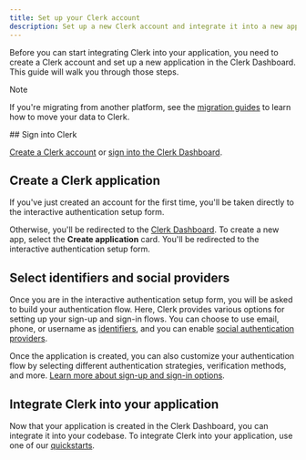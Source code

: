 ```yaml
---
title: Set up your Clerk account
description: Set up a new Clerk account and integrate it into a new application.
---
```


Before you can start integrating Clerk into your application, you need to create a Clerk account and set up a new application in the Clerk Dashboard. This guide will walk you through those steps.

> [!NOTE]
> If you're migrating from another platform, see the [migration guides](/docs/deployments/migrate-overview) to learn how to move your data to Clerk.

<Steps>
  ## Sign into Clerk

  [Create a Clerk account](https://dashboard.clerk.com/sign-up) or [sign into the Clerk Dashboard](https://dashboard.clerk.com/).

  ## Create a Clerk application

  If you've just created an account for the first time, you'll be taken directly to the interactive authentication setup form.

  Otherwise, you'll be redirected to the [Clerk Dashboard](https://dashboard.clerk.com/). To create a new app, select the **Create application** card. You'll be redirected to the interactive authentication setup form.

  ## Select identifiers and social providers

  Once you are in the interactive authentication setup form, you will be asked to build your authentication flow. Here, Clerk provides various options for setting up your sign-up and sign-in flows. You can choose to use email, phone, or username as [identifiers](/docs/guides/configure/auth-strategies/sign-up-sign-in-options#identifiers), and you can enable [social authentication providers](/docs/guides/configure/auth-strategies/social-connections/oauth).

  Once the application is created, you can also customize your authentication flow by selecting different authentication strategies, verification methods, and more. [Learn more about sign-up and sign-in options](/docs/guides/configure/auth-strategies/sign-up-sign-in-options).

  ## Integrate Clerk into your application

  Now that your application is created in the Clerk Dashboard, you can integrate it into your codebase. To integrate Clerk into your application, use one of our [quickstarts](/docs/quickstarts/overview).
</Steps>
